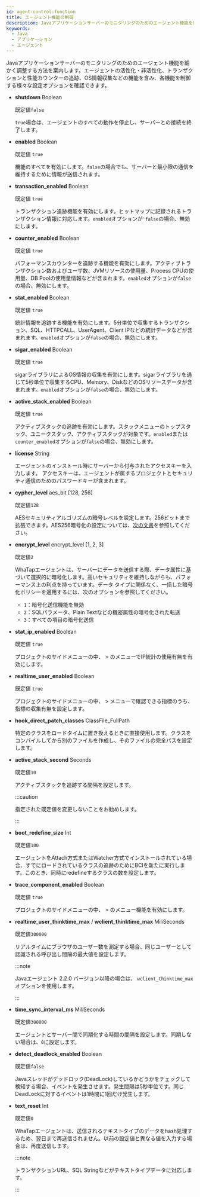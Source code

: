 ```yaml
---
id: agent-control-function
title: エージェント機能の制御
description: Javaアプリケーションサーバーのモニタリングのためのエージェント機能を細かく調整する方法を案内します。エージェントの活性化・非活性化、トランザクションと性能カウンターの追跡、OS情報収集などの機能を含み、各機能を制御する様々な設定オプションを確認できます。
keywords:
  - Java
  - アプリケーション
  - エージェント
---
```


Javaアプリケーションサーバーのモニタリングのためのエージェント機能を細かく調整する方法を案内します。エージェントの活性化・非活性化、トランザクションと性能カウンターの追跡、OS情報収集などの機能を含み、各機能を制御する様々な設定オプションを確認できます。

- **shutdown** <span class='type'>Boolean</span>

  既定値`false`

  `true`場合は、エージェントのすべての動作を停止し、サーバーとの接続を終了します。

- **enabled** <span class='type'>Boolean</span>

  既定値 `true`

  機能のすべてを有効にします。`false`の場合でも、サーバーと最小限の通信を維持するために情報が送信されます。

- **transaction_enabled** <span class='type'>Boolean</span>

  既定値 `true`

  トランザクション追跡機能を有効にします。ヒットマップに記録されるトランザクション情報に対応します。`enabled`オプションが`'false`の場合、無効にします。

- **counter_enabled** <span class='type'>Boolean</span>

  既定値 `true`

  パフォーマンスカウンターを追跡する機能を有効にします。アクティブトランザクション数およびユーザ数、JVMリソースの使用量、Process CPUの使用量、DB Poolの使用量情報などが含まれます。`enabled`オプションが`false`の場合、無効にします。

- **stat_enabled** <span class='type'>Boolean</span>

  既定値 `true`

  統計情報を追跡する機能を有効にします。5分単位で収集するトランザクション、SQL、HTTPCALL、UserAgent、Client IPなどの統計データなどが含まれます。`enabled`オプションが`false`の場合、無効にします。

- **sigar_enabled** <span class='type'>Boolean</span>

  既定値 `true`

  sigarライブラリによるOS情報の収集を有効にします。sigarライブラリを通じて5秒単位で収集するCPU、Memory、DiskなどのOSリソースデータが含まれます。`enabled`オプションが`false`の場合、無効にします。

- **active_stack_enabled** <span class='type'>Boolean</span>

  既定値 `true`

  アクティブスタックの追跡を有効にします。スタックメニューのトップスタック、ユニークスタック、アクティブスタックが対象です。`enabled`または`counter_enabled`オプションが`false`の場合、無効にします。

- **license** <span class='type'>String</span>

  エージェントのインストール時にサーバーから付与されたアクセスキーを入力します。 アクセスキーは、エージェントが属するプロジェクトとセキュリティ通信のためのパスワードキーが含まれます。

- **cypher_level** <span class='type'>aes_bit [128, 256]</span>

  既定値`128`

  AESセキュリティアルゴリズムの暗号レベルを設定します。256ビットまで拡張できます。AES256暗号化の設定については、[次の文書](aes-256-encryption)を参照してください。

- **encrypt_level** <span class='type'>encrypt_level [1, 2, 3]</span>

  既定値`2`

  WhaTapエージェントは、サーバーにデータを送信する際、データ属性に基づいて選択的に暗号化します。高いセキュリティを維持しながらも、パフォーマンス上の利点を持っています。データ タイプに関係なく、一括した暗号化ポリシーを適用するには、次のオプションを参照してください。

  - `1`：暗号化送信機能を無効
  - `2`：SQLパラメータ、Plain Textなどの機密属性の暗号化された転送
  - `3`：すべての項目の暗号化送信

- **stat_ip_enabled** <span class='type'>Boolean</span>

  既定値 `true`

  プロジェクトのサイドメニューの中、<Cmdname sid="side_statistics" className="uitext" /> &gt; <Cmdname sid="side_statRemote" className="uitext" />のメニューでIP統計の使用有無を有効にします。

- **realtime_user_enabled** <span class='type'>Boolean</span>

  既定値 `true`

  プロジェクトのサイドメニューの中、<Cmdname sid="side_dashboard" className="uitext" /> &gt; <Cmdname sid="side_appDashboard" className="uitext" />メニューで確認できる指標のうち、<Cmdname sid="dashboard_user" className="uitext" />指標の収集有無を設定します。

- **hook_direct_patch_classes** <span class='type'>ClassFile_FullPath</span>

    特定のクラスをロードタイムに置き換えるときに直接使用します。クラスをコンパイルしてから別のファイルを作成し、そのファイルの完全パスを設定します。

- **active_stack_second** <span class='type'>Seconds</span>

  既定値`10`

  アクティブスタックを追跡する間隔を設定します。

  :::caution

  指定された既定値を変更しないことをお勧めします。

  :::

- **boot_redefine_size** <span class='type'>Int</span>

  既定値`100`

  エージェントをAttach方式またはWatcher方式でインストールされている場合、すでにロードされているクラスの追跡のためにBCIを新たに実行します。このとき、同時にredefineするクラスの数を設定します。

- **trace_component_enabled** <span class='type'>Boolean</span>

  既定値 `true`

  プロジェクトのサイドメニューの中、<Cmdname sid="side_agentsConfiguration" className="uitext" /> &gt; <Cmdname sid="side_libraryVersion" className="uitext" />のメニュー機能を有効にします。

- **realtime_user_thinktime_max** / **wclient_thinktime_max** <span class='type'>MiliSeconds</span>

  既定値`300000`

  リアルタイムにブラウザのユーザー数を測定する場合、同じユーザーとして認識される呼び出し間隔の最大値を設定します。

  :::note

  Javaエージェント 2.2.0 バージョン以降の場合は、 `wclient_thinktime_max` オプションを使用します。

  :::

- **time_sync_interval_ms** <span class='type'>MiliSeconds</span>

  既定値`300000`

  エージェントとサーバー間で同期化する時間の間隔を設定します。同期しない場合は、`0`に設定します。

- **detect_deadlock_enabled** <span class='type'>Boolean</span>

  既定値`false`

  Javaスレッドがデッドロック(DeadLock)しているかどうかをチェックして検知する場合、イベントを発生させます。発生間隔は5秒単位です。同じDeadLockに対するイベントは1時間に1回だけ発生します。

- **text_reset** <span class='type'>Int</span>

  既定値`0`

  WhaTapエージェントは、送信されるテキストタイプのデータをhash処理するため、翌日まで再送信されません。以前の設定値と異なる値を入力する場合は、再度送信します。

  :::note

  トランザクションURL、SQL Stringなどがテキストタイプデータに対応します。

  :::
